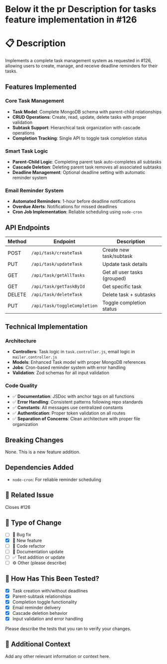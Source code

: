 # Below it the pr Description for tasks feature implementation in #126

# 📋 Description

Implements a complete task management system as requested in #126, allowing users to create, manage, and receive deadline reminders for their tasks.

## Features Implemented

### Core Task Management

- **Task Model**: Complete MongoDB schema with parent-child relationships
- **CRUD Operations**: Create, read, update, delete tasks with proper validation
- **Subtask Support**: Hierarchical task organization with cascade operations
- **Completion Tracking**: Single API to toggle task completion status

### Smart Task Logic

- **Parent-Child Logic**: Completing parent task auto-completes all subtasks
- **Cascade Deletion**: Deleting parent task removes all associated subtasks
- **Deadline Management**: Optional deadline setting with automatic reminder system

### Email Reminder System

- **Automated Reminders**: 1-hour before deadline notifications
- **Overdue Alerts**: Notifications for missed deadlines
- **Cron Job Implementation**: Reliable scheduling using `node-cron`

## API Endpoints

| Method | Endpoint                     | Description                  |
| ------ | ---------------------------- | ---------------------------- |
| POST   | `/api/task/createTask`       | Create new task/subtask      |
| PUT    | `/api/task/updateTask`       | Update task details          |
| GET    | `/api/task/getAllTasks`      | Get all user tasks (grouped) |
| GET    | `/api/task/getTaskById`      | Get specific task            |
| DELETE | `/api/task/deleteTask`       | Delete task + subtasks       |
| PUT    | `/api/task/toggleCompletion` | Toggle completion status     |

## Technical Implementation

### Architecture

- **Controllers**: Task logic in `task.controller.js`, email logic in `mailer.controller.js`
- **Models**: Enhanced Task model with proper MongoDB references
- **Jobs**: Cron-based reminder system with error handling
- **Validation**: Zod schemas for all input validation

### Code Quality

- ✅ **Documentation**: JSDoc with anchor tags on all functions
- ✅ **Error Handling**: Consistent patterns following repo standards
- ✅ **Constants**: All messages use centralized constants
- ✅ **Authentication**: Proper token validation on all routes
- ✅ **Separation of Concerns**: Clean architecture with proper file organization

## Breaking Changes

None. This is a new feature addition.

## Dependencies Added

- `node-cron`: For reliable reminder scheduling

## 🔗 Related Issue

Closes #126

## 🧩 Type of Change

- [ ] 🐛 Bug fix
- [x] 🚀 New feature
- [ ] 🧹 Code refactor
- [ ] 📝 Documentation update
- [ ] ✅ Test addition or update
- [ ] ⚙️ Other (please describe)

## 🧪 How Has This Been Tested?

- [x] Task creation with/without deadlines
- [x] Parent-subtask relationships
- [x] Completion toggle functionality
- [x] Email reminder delivery
- [x] Cascade deletion behavior
- [x] Input validation and error handling

Please describe the tests that you ran to verify your changes.

## 🧠 Additional Context

Add any other relevant information or context here.
